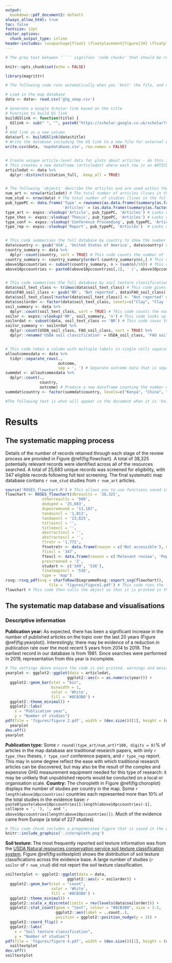 ```yaml
---
output:
  bookdown::pdf_document2: default
always_allow_html: true
toc: false
fontsize: 12pt
editor_options:
  chunk_output_type: inline
header-includes: \usepackage{float} \floatplacement{figure}{H} \floatplacement{table}{H}
---
```


```r
# The grey text between '```' signifies 'code chunks' that should be run when the file is 'knitted'. The code is run in the background and will not be shown in the output document, but only the figures and text values will. Code that is run 'in-line' in the main text is indicated by '`r [code]`'. Figures and tables are cross-referenced using the 'bookdown' package and are indicated in the text by '\@ref(fig:chunk_name)', where 'chunk_name' is the name of the code chunk that runs the particular fig (figure) or tab (table). The codechunk is named using a single string following the '``` {r ' code (e.g. this code chunk is called 'setup'). This setup chunk sets the general otpions for the whole document so that the code is not shown (echo=FALSE). The first two code chunks are run together but are distinct, operationally.

knitr::opts_chunk$set(echo = FALSE) 
```
```r
library(magrittr)

# The following code runs automatically when you 'knit' the file, and objects are saved to the global environment within this session. The original file is not affected and an output document (PDF) is produced and saved to the working directory.

# Load in the map database
data <- data<- read.csv('ghg_smap.csv')

# Generate a Google Scholar link based on the title
# Function to build GS link
buildGSlink <- function(title) {
  GSlink <- sub(" ", "", paste0("https://scholar.google.co.uk/scholar?start=0&q=", gsub(" ", "+", (gsub("[[:punct:]]", "", title))), "&hl=en&as_sdt=0,5"))
}
# Add link as a new column
data$url <- buildGSlink(data$title)
# Write the database including the GS link to a new file for external use
write.csv(data, 'mapdatabase.csv', row.names = FALSE)


# Create unique article-level data for plots about articles - do this if you have multiple studies per article or vice versa
# This creates a new dataframe (articledat) where each row is an ARTICLE (i.e. a published paper). The data included refer to the article (e.g. publication year, rather than the research studies they describe). You will use this dataframe for plots about publications/articles. The code identifies all unique values in the column 'citation_full' (you could use the title) and removes subsequent duplicates.
articledat <- data %>%
  dplyr::distinct(citation_full, .keep_all = TRUE)


# The following 'objects' describe the articles and are used within the text
num_art <- nrow(articledat) # The total number of articles (lines in the unique articles dataframe)
num_stud <- nrow(data) # The total number of studies (lines in the full database)
pub_typePC <- data.frame('Type' = rownames(as.data.frame((summary(as.factor(articledat$pub_type))))),
                         'Articles' = (as.data.frame((summary(as.factor(articledat$pub_type)))))[,1]) # A table of the number of articles of each type
type_art <- expss::vlookup('Article', pub_typePC, 'Articles') # Looks up the number of articles that are 'articles'
type_thes <- expss::vlookup('Thesis', pub_typePC, 'Articles') # Looks up the number of articles that are 'theses'
type_conf <- expss::vlookup('Conference Proceeding', pub_typePC, 'Articles') # Looks up the number of articles that are 'conference proceedings'
type_rep <- expss::vlookup('Report', pub_typePC, 'Articles')  # Looks up the number of articles that are 'reports'


# This code summarises the full database by country to show the number of studies in each nation
data$country <- gsub('USA', 'United States of America', data$country) # This example code shows how to change country spellings, like 'USA', to something else, like 'United States of America', in the database country column
country_summary <- data %>% 
  dplyr::count(country, sort = TRUE) # This code counts the number of lines in the full database of studies for each level of the variable country, and produces an alphabetically sorted dataframe
country_summary <- country_summary[order(-country_summary$n),] # This code orders the country dataframe by the number of studies for each country in descending order (descending is indicated by the '-').
above10pccountries <- subset(country_summary, n > (sum(n)/10)) # This code selects a subset of the list of countries and number of studies to those in the top 10% of all studies.
above10pccountries <- paste0(above10pccountries[,1], ' (', above10pccountries[,2], ')') # This code combines the table (country : number of studies) into a vector of strings for easy reference in the text (rather than a table): "country 1 (n1)" "country2 (n2)" etc.


# This code summarises the full database by soil texture classification
data$soil_text_class <- trimws(data$soil_text_class) # This code gives an example of tidying that you can do here, for example trimming whitespace (e.g. trailing spaces) from data in a column
data$FAO_soil_class <- gsub('NR', 'Not reported', data$FAO_soil_class) # This code shows that you can also convert acronyms or shortened text from the database into easily readable text, for example, replacing 'NR' with 'Not reported' for a given column.
data$soil_text_class[!nzchar(data$soil_text_class)] <- "Not reported" # This text replaces blank cells in a column with 'Not reported'
data$soilorder <- factor(data$soil_text_class, levels=c("Clay", "Clay loam", "Loam", "Loamy sand", "Sand", "Sandy clay",  "Sandy clay loam", "Sandy loam", "Silt", "Silt loam", "Silty clay", "Silty clay loam", "Unclear", "Not reported")) # This code specifies an order for a categorical variable - particularly useful when 'Unclear' or 'Not reported' should be separated from the default alphabetical ordering in plots
soil_summary <- data %>% 
  dplyr::count(soil_text_class, sort = TRUE) # This code counts the number of studies in each level of the soil texture variable and saves the output as a dataframe
soilnr <- expss::vlookup('NR', soil_summary, 'n') # This code looks up the number of studies with 'Not reported' in this summary dataframe
soilnrdat <- subset(data, soil_text_class == 'NR') # This code saves the studies with 'Not reported' soil texture classification as a new dataframe
soilnr_summary <- soilnrdat %>% 
  dplyr::count(USDA_soil_class, FAO_soil_class, sort = TRUE) %>%
  dplyr::rename('USDA soil classification' = USDA_soil_class, 'FAO soil classification' = FAO_soil_class) # This code then takes that dataframe and counts the number of studies with other types of soil classification data in two other columns


# This code takes a column with multiple labels in single cells separated by commas, and separates these into single lines in a new dataframe, in this case the column 'outcome'
alloutcomesdata <- data %>%
  tidyr::separate_rows(.,
                       outcome,
                       sep = ', ') # Separate outcome data that is separated by a comma and a space onto different lines
summdat <- alloutcomesdata %>% 
  dplyr::count(., 
               country, 
               outcome) # Produce a new dataframe counting the number of studies across the different levels of the variables country and outcome
summdat$country <- factor(summdat$country, levels=c("Kenya", "China", "Japan", "South Korea", "Belgium", "Croatia", "France", "Germany", "Greece", "Ireland", "Italy", "Netherlands", "Portugal", "Spain", "Turkey", "United Kingdom", "Israel", "Canada", "USA", "Australia", "New Zealand", "Argentina", "Brazil", "Chile")) # This code specifies an order for the country data

#The following text is what will appear in the document when it is 'knitted'. General R Markdown rules for layout apply. The {-} for subheadings indicates that the subheading should be ignored by the Table of Contents. The YAML text (the first bits of text at the top of the document) also set more options for the document, including that the Table of Contents should be omitted ('toc: false'). 
```

# Results {-}
## The systematic mapping process {-}
Details of the number of records retained through each stage of the review process are provided in Figure \@ref(fig:flowchart). A total of 38,325 potentially relevant records were identified across all of the resources searched. A total of 25,683 unique records was screened for eligibility, with 347 eligible records following full text screening. The final systematic map database contains `r num_stud` studies from `r num_art` articles.

```r
source('ROSES_flowchart.R') # This allows you to use functions saved in external .R files in the working directory - in this case a function to produce a ROSES-style flow diagram. 
flowchart <- ROSES_flowchart(dbresults = '38,325',
                otherresults = '500',
                deduped = '25,683',
                dupesremoved = '13,187',
                tandaincl = '1,813',
                tandaexcl = '23,825',
                titleincl = '',
                titleexcl = '',
                abstractincl = '',
                abstractexcl = '',
                ftretr = '1,772',
                ftnotretr <- data.frame(reason = c('Not accessible'), n = c('41')),
                ftincl = '347',
                ftexcl <- data.frame(reason = c('Relevant review', 'Population', 'Intervention', 'Comparator', 'Outcome', 'Study design', 'Duplicate', 'Language'), n = c('48', '825', '49', '68', '69', '188', '35', '127')),
                prescreened = '2',
                studart <- c('349', '536'),
                finalmapincl = '536',
                type = 'map')
rsvg::rsvg_pdf(svg = charToRaw(DiagrammeRsvg::export_svg(flowchart)),
                   file = 'figures/figure1.pdf') # This code runs the flow diagram function, saves it to an object, and then saves the resulting figure to a folder called 'figures' (you need to make sure the folder exists) as a PDF (helpful for some journals).
flowchart # This code then calls the object so that it is printed in the document.
```

## The systematic map database and visualisations {-}
### Descriptive information {-}

**Publication year:** As expected, there has been a significant increase in the number of published articles on the topic over the last 20 years (Figure \@ref(fig:yearplot)). Interestingly, there may be evidence of a reduction in publication rate over the most recent 5 years from 2014 to 2018. The earliest record in our database is from 1981. Since searches were performed in 2019, representation from this year is incomplete.

```r
# The settings above ensure the code is not printed, warnings and messages are suppressed, a figure caption is included, and the R console output is hidden.
yearplot <- ggplot2::ggplot(data = articledat, 
                           ggplot2::aes(x = as.numeric(year))) +
  ggplot2::geom_bar(stat = "bin", 
                    binwidth = 1, 
                    color = 'White', 
                    fill = '#8CB3B0') + 
  ggplot2::theme_minimal() + 
  ggplot2::labs(
    x = "Publication year", 
    y = "Number of studies")
pdf(file = 'figures/figure 2.pdf', width = (dev.size())[1], height = (dev.size())[2]) # This code and the following lines (to 'dev.off()') saves the figure as a PDF in the 'figures' folder.
  yearplot
dev.off()
yearplot
```


**Publication type:** Some `r round((type_art/num_art)*100, digits = 0)`% of articles in the map database are traditional research papers, with only `r type_thes` theses, `r type_conf` conference papers, and `r type_rep` report. This may in some degree reflect the ease with which traditional research articles can be discovered, but may also be the result of the complex and expensive GHG measurement equipment needed for this type of research: it may be unlikely that unpublished reports would be conducted on a local or organisation scale.
\newline 
\newline 
**Country:** The choropleth in Figure \@ref(fig:choroplot) displays the number of studies per country in the map. Some `r length(above10pccountries)` countries each represented more than 10% of the total studies in the evidence base: `r paste0(paste(above10pccountries[1:length(above10pccountries)-1], collapse = ', '), ', and ', above10pccountries[length(above10pccountries)])`. Much of the evidence came from Europe (a total of 227 studies).


```r
# This code chunk includes a pregenerated figure that is saved in the working directory along with a caption so taht it can be cross referenced in the text.
knitr::include_graphics('./choropleth.png')
```


**Soil texture:** The most frequently reported soil texture information was from the [USDA Natural resources conservation service soil texture classification system](https://www.nrcs.usda.gov/wps/portal/nrcs/main/soils/survey/class/). Figure \@ref(fig:soiltextplot) shows the distribution of soil texture classifications across the evidence base. A large number of studies (`r soilnr` of `r num_stud`) did not report the soil texture classification. 

``` r
soiltextplot <- ggplot2::ggplot(data = data, 
                           ggplot2::aes(x = soilorder)) +
  ggplot2::geom_bar(stat = "count",
                    color = 'White', 
                    fill = '#8CB3B0') + 
  ggplot2::theme_minimal() +
  ggplot2::scale_x_discrete(limits = rev(levels(data$soilorder))) +
  ggplot2::stat_count(geom = "text", colour = "#8CB3B0", size = 3.5,
                      ggplot2::aes(label = ..count..), 
                      position = ggplot2::position_nudge(y = 3)) +
  ggplot2::coord_flip() + 
  ggplot2::labs(
    x = "Soil texture classification", 
    y = "Number of studies")
pdf(file = 'figures/figure 4.pdf', width = (dev.size())[1], height = (dev.size())[2])
  soiltextplot
dev.off()
soiltextplot
```



